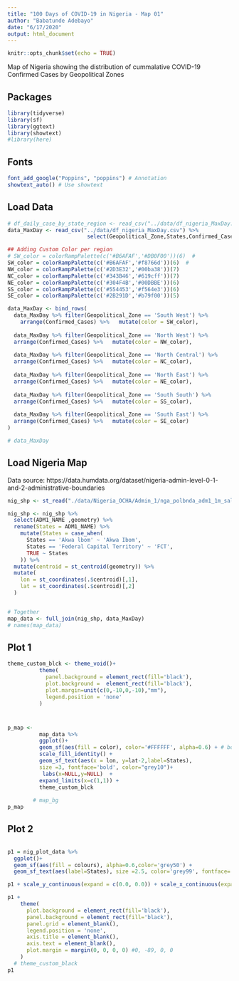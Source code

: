```yaml
---
title: "100 Days of COVID-19 in Nigeria - Map 01"
author: "Babatunde Adebayo"
date: "6/17/2020"
output: html_document
---
```


```r
knitr::opts_chunk$set(echo = TRUE)
```
Map of Nigeria showing the distribution of cummalative COVID-19 Confirmed Cases by Geopolitical Zones

## Packages
```r
library(tidyverse)
library(sf)
library(ggtext)
library(showtext)
#library(here)
```

## Fonts
```r
font_add_google("Poppins", "poppins") # Annotation
showtext_auto() # Use showtext
```

## Load Data
```r
# df_daily_case_by_state_region <- read_csv("../data/df_nigeria_MaxDay.csv")
data_MaxDay <- read_csv("../data/df_nigeria_MaxDay.csv") %>% 
                         select(Geopolitical_Zone,States,Confirmed_Cases) 

## Adding Custom Color per region
# SW_color = colorRampPalette(c('#B6AFAF','#DB0F00'))(6)  #
SW_color = colorRampPalette(c('#B6AFAF','#f8766d'))(6)  #
NW_color = colorRampPalette(c('#2D3E32','#00ba38'))(7)   
NC_color = colorRampPalette(c('#343B46','#619cff'))(7)  
NE_color = colorRampPalette(c('#304F4B','#00DBBE'))(6)  
SS_color = colorRampPalette(c('#554453','#f564e3'))(6)  
SE_color = colorRampPalette(c('#2B291D','#b79f00'))(5) 

data_MaxDay <- bind_rows(
  data_MaxDay %>% filter(Geopolitical_Zone == 'South West') %>% 
    arrange(Confirmed_Cases) %>%   mutate(color = SW_color),
  
  data_MaxDay %>% filter(Geopolitical_Zone == 'North West') %>% 
  arrange(Confirmed_Cases) %>%   mutate(color = NW_color),
  
  data_MaxDay %>% filter(Geopolitical_Zone == 'North Central') %>% 
  arrange(Confirmed_Cases) %>%   mutate(color = NC_color),
  
  data_MaxDay %>% filter(Geopolitical_Zone == 'North East') %>% 
  arrange(Confirmed_Cases) %>%   mutate(color = NE_color),
  
  data_MaxDay %>% filter(Geopolitical_Zone == 'South South') %>% 
  arrange(Confirmed_Cases) %>%   mutate(color = SS_color),
  
  data_MaxDay %>% filter(Geopolitical_Zone == 'South East') %>% 
  arrange(Confirmed_Cases) %>%   mutate(color = SE_color)
)

# data_MaxDay
```
 


## Load Nigeria Map
Data source: https://data.humdata.org/dataset/nigeria-admin-level-0-1-and-2-administrative-boundaries
```r
nig_shp <- st_read("./data/Nigeria_OCHA/Admin_1/nga_polbnda_adm1_1m_salb.shp") 

nig_shp <- nig_shp %>% 
  select(ADM1_NAME ,geometry) %>% 
  rename(States = ADM1_NAME) %>% 
    mutate(States = case_when(
      States == 'Akwa lbom' ~ 'Akwa Ibom',
      States == 'Federal Capital Territory' ~ 'FCT',
      TRUE ~ States
    )) %>%  
  mutate(centroid = st_centroid(geometry)) %>%
  mutate(
    lon = st_coordinates(.$centroid)[,1],
    lat = st_coordinates(.$centroid)[,2]
  )


# Together
map_data <- full_join(nig_shp, data_MaxDay)
# names(map_data)
```




## Plot 1
```r
theme_custom_blck <- theme_void()+
          theme(
            panel.background = element_rect(fill='black'),
            plot.background =  element_rect(fill='black'),
            plot.margin=unit(c(0,-10,0,-10),"mm"),
            legend.position = 'none'
          )
```

# 
```r
p_map <- 
          map_data %>%   
          ggplot()+ 
          geom_sf(aes(fill = color), color='#FFFFFF', alpha=0.6) + # border color 
          scale_fill_identity() +
          geom_sf_text(aes(x = lon, y=lat-2,label=States), 
          size =3, fontface='bold', color="grey10")+
           labs(x=NULL,y=NULL)  + 
          expand_limits(x=c(1,1)) +
          theme_custom_blck
        
        # map_bg
p_map
```

## Plot 2
```r


```


```r
p1 = nig_plot_data %>%   
  ggplot()+ 
  geom_sf(aes(fill = colours), alpha=0.6,color='grey50') +
  geom_sf_text(aes(label=States), size =2.5, color='grey99', fontface='bold') 

p1 + scale_y_continuous(expand = c(0.0, 0.0)) + scale_x_continuous(expand = c(0, 0)) 

p1 +
    theme(
      plot.background = element_rect(fill='black'),
      panel.background = element_rect(fill='black'),
      panel.grid = element_blank(),
      legend.position = 'none',
      axis.title = element_blank(),
      axis.text = element_blank(), 
      plot.margin = margin(0, 0, 0, 0) #0, -89, 0, 0
    )
  # theme_custom_black
p1
```



